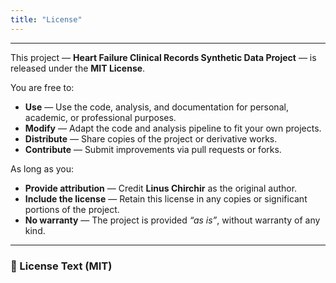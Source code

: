 ```yaml
---
title: "License"
---
```


---

This project — **Heart Failure Clinical Records Synthetic Data Project** — is released under the **MIT License**.  

You are free to:

- **Use** — Use the code, analysis, and documentation for personal, academic, or professional purposes.  
- **Modify** — Adapt the code and analysis pipeline to fit your own projects.  
- **Distribute** — Share copies of the project or derivative works.  
- **Contribute** — Submit improvements via pull requests or forks.  

As long as you:

- **Provide attribution** — Credit **Linus Chirchir** as the original author.  
- **Include the license** — Retain this license in any copies or significant portions of the project.  
- **No warranty** — The project is provided *“as is”*, without warranty of any kind.  

---

### 📖 License Text (MIT)
